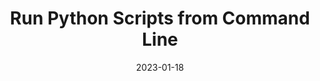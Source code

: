---
title: "Run Python Scripts from Command Line"
date: "2023-01-18"
tags: ['python','cli']
draft: true
summary: 'Example of a react component to upload, read and parse a CSV file.'
---